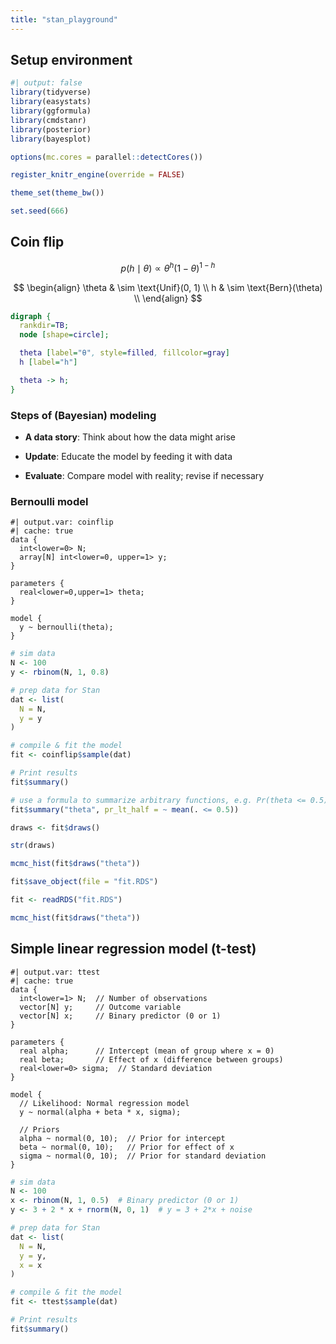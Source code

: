 ```yaml
---
title: "stan_playground"
---
```


## Setup environment

```r
#| output: false
library(tidyverse)
library(easystats)
library(ggformula)
library(cmdstanr)
library(posterior)
library(bayesplot)

options(mc.cores = parallel::detectCores())

register_knitr_engine(override = FALSE)

theme_set(theme_bw())

set.seed(666)
```

## Coin flip

$$
p(h \mid \theta) \propto \theta^h (1 - \theta)^{1-h}
$$

$$
\begin{align}
\theta & \sim \text{Unif}(0, 1) \\
h & \sim \text{Bern}(\theta) \\
\end{align}
$$

```dot
digraph {
  rankdir=TB;
  node [shape=circle];

  theta [label="θ", style=filled, fillcolor=gray]
  h [label="h"]

  theta -> h;
}
```

### Steps of (Bayesian) modeling

-   **A data story**: Think about how the data might arise

-   **Update**: Educate the model by feeding it with data

-   **Evaluate**: Compare model with reality; revise if necessary

### Bernoulli model

```cmdstan
#| output.var: coinflip
#| cache: true
data {
  int<lower=0> N;
  array[N] int<lower=0, upper=1> y;
}

parameters {
  real<lower=0,upper=1> theta;
}

model {
  y ~ bernoulli(theta);
}
```

```r
# sim data
N <- 100
y <- rbinom(N, 1, 0.8)

# prep data for Stan
dat <- list(
  N = N,
  y = y
)

# compile & fit the model
fit <- coinflip$sample(dat)

# Print results
fit$summary()
```

```r
# use a formula to summarize arbitrary functions, e.g. Pr(theta <= 0.5)
fit$summary("theta", pr_lt_half = ~ mean(. <= 0.5))
```

```r
draws <- fit$draws()

str(draws)
```

```r
mcmc_hist(fit$draws("theta"))
```

```r
fit$save_object(file = "fit.RDS")
```

```r
fit <- readRDS("fit.RDS")
```

```r
mcmc_hist(fit$draws("theta"))
```

## Simple linear regression model (t-test)

```cmdstan
#| output.var: ttest
#| cache: true
data {
  int<lower=1> N;  // Number of observations
  vector[N] y;     // Outcome variable
  vector[N] x;     // Binary predictor (0 or 1)
}

parameters {
  real alpha;      // Intercept (mean of group where x = 0)
  real beta;       // Effect of x (difference between groups)
  real<lower=0> sigma;  // Standard deviation
}

model {
  // Likelihood: Normal regression model
  y ~ normal(alpha + beta * x, sigma);
  
  // Priors
  alpha ~ normal(0, 10);  // Prior for intercept
  beta ~ normal(0, 10);   // Prior for effect of x
  sigma ~ normal(0, 10);  // Prior for standard deviation
}
```

```r
# sim data
N <- 100
x <- rbinom(N, 1, 0.5)  # Binary predictor (0 or 1)
y <- 3 + 2 * x + rnorm(N, 0, 1)  # y = 3 + 2*x + noise

# prep data for Stan
dat <- list(
  N = N,
  y = y,
  x = x
)

# compile & fit the model
fit <- ttest$sample(dat)

# Print results
fit$summary()
```
